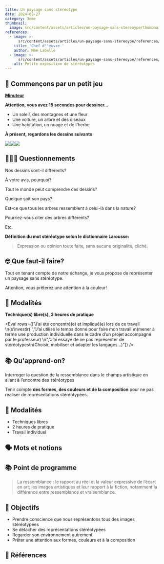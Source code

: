 ```yaml
---
title: Un paysage sans stéréotype
date: 2024-08-27
category: 3eme
thumbnail:
  image: src/content/assets/articles/un-paysage-sans-stereoype/thumbnail/image.png
references:
  - image: >-
      src/content/assets/articles/un-paysage-sans-stereoype/references/0/image.jpg
    title: 'Chef d''œuvre '
    author: Mme Labelle
  - image: >-
      src/content/assets/articles/un-paysage-sans-stereoype/references/1/image.jpeg
    alt: Petite exposition de stéréotypes
---
```

## 🎲 Commençons par un petit jeu

[**Minuteur**](https://classroomscreen.com/app/screen/w/44173b09-fea1-4b36-94ea-aad8046ba886/g/81bd22ca-193d-4d4f-9c59-535e4763dcee/s/6ef033b4-3a3c-47ee-bf22-73ec5bc4b796)

**Attention, vous avez 15 secondes pour dessiner...**

* Un soleil, des montagnes et une fleur
* Une voiture, un arbre et des oiseaux
* Une habitation, un nuage et de l'herbe

**À présent, regardons les dessins suivants**

![](src/content/assets/articles/un-paysage-sans-stereoype/2.webp)![](src/content/assets/articles/un-paysage-sans-stereoype/3.webp)![](src/content/assets/articles/un-paysage-sans-stereoype/4.webp)

## 🙋🏽‍♀️ Questionnements

Nos dessins sont-il différents?&#x20;

À votre avis, pourquoi?

Tout le monde peut comprendre ces dessins?

Quelque soit son pays?

Est-ce que tous les arbres ressemblent à celui-là dans la nature?&#x20;

Pourriez-vous citer des arbres différents?

Etc.

**Définition du mot stéréotype selon le dictionnaire Larousse:**  

> Expression ou opinion toute faite, sans aucune originalité, cliché.

## 🤓 Que faut-il faire?

Tout en tenant compte de notre échange, je vous propose de représenter un paysage sans stéréotype.&#x20;

Attention, vous prêterez une attention à la couleur!

## 🔎 **Modalités**

**Technique(s) libre(s), 3 heures de pratique**

<Eval rows={["J’ai été concentré(e) et impliqué(e) lors de ce travail \n(s’investir) ","J’ai utilisé le temps donné pour faire mon travail \n(mener à terme une production individuelle dans le cadre d’un projet accompagné par le professeur) \n","J’ai essayé de ne pas représenter de stéréotypes\n(Choisir, mobiliser et adapter les langages...)"]} />

## **📚 Qu'apprend-on?**

Interroger la question de la ressemblance dans le champs artistique en allant à l’encontre des stéréotypes

Tenir compte **des formes, des couleurs et de la composition** pour ne pas réaliser de représentations stéréotypées.

## **🧐 Modalités**

* Techniques libres
* 2 heures de pratique
* Travail individuel&#x20;

## **🗣 Mots et notions**

## **📚 Point de programme**

> La ressemblance : le rapport au réel et la valeur expressive de l’écart en art; les images artistiques et leur rapport à la fiction, notamment la différence entre ressemblance et vraisemblance.

## **🏁 Objectifs**

* Prendre conscience que nous représentons tous des images stéréotypées
* Se détacher des représentations stéréotypées
* Regarder son environnement autrement
* Prêter une attention aux formes, couleurs et à la composition

## 👀 Références
